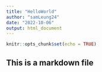 ```yaml
---
title: "HelloWorld"
author: "samLeung24"
date: "2022-10-06"
output: html_document
---
```


```r
knitr::opts_chunk$set(echo = TRUE)
```
## This is a markdown file